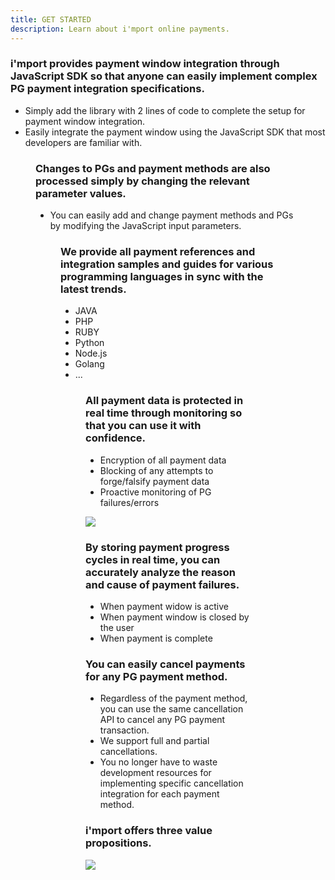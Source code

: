 ```yaml
---
title: GET STARTED
description: Learn about i'mport online payments.
---
```



### i'mport provides payment window integration through JavaScript SDK so that anyone can easily implement complex PG payment integration specifications.

- Simply add the library with 2 lines of code to complete the setup for payment window integration.
- Easily integrate the payment window using the JavaScript SDK that most developers are familiar with.

<Figure src="/gitbook-assets/en/image (61).png" caption="PG payment windows" />

### Changes to PGs and payment methods are also processed simply by changing the relevant parameter values.

- You can easily add and change payment methods and PGs by modifying the JavaScript input parameters.

<Figure src="/gitbook-assets/en/image (9).png" caption="Changing PG" />

### We provide all payment references and integration samples and guides for various programming languages in sync with the latest trends.

- JAVA
- PHP
- RUBY
- Python
- Node.js
- Golang
- ...

<Figure src="/gitbook-assets/en/image (6).png" caption="Supported programming languages" />

### All payment data is protected in real time through monitoring so that you can use it with confidence.

- Encryption of all payment data
- Blocking of any attempts to forge/falsify payment data
- Proactive monitoring of PG failures/errors

![](</gitbook-assets/en/image (158).png>)

### By storing payment progress cycles in real time, you can accurately analyze the reason and cause of payment failures.

- When payment widow is active
- When payment window is closed by the user
- When payment is complete

### You can easily cancel payments for any PG payment method.

- Regardless of the payment method, you can use the same cancellation API to cancel any PG payment transaction.
- We support full and partial cancellations.
- You no longer have to waste development resources for implementing specific cancellation integration for each payment method.

### i'mport offers three value propositions.

![](/gitbook-assets/en/spaces_hTv8JEzyM5h4cYcL5StH_uploads_Lpr4komSQxZ7IYGwpmqG_image.png)
